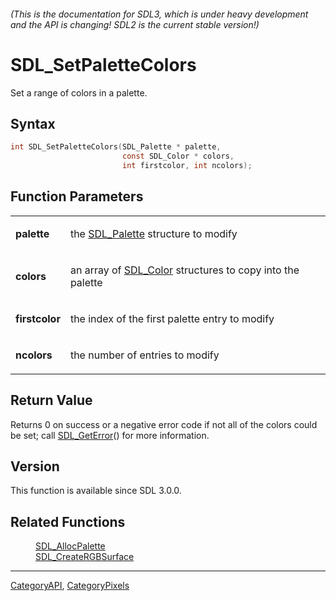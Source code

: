 ====== (This is the documentation for SDL3, which is under heavy development and the API is changing! SDL2 is the current stable version!) ======
= SDL_SetPaletteColors =

Set a range of colors in a palette.

== Syntax ==

<syntaxhighlight lang='c'>
int SDL_SetPaletteColors(SDL_Palette * palette,
                         const SDL_Color * colors,
                         int firstcolor, int ncolors);
</syntaxhighlight>

== Function Parameters ==

{|
|'''palette'''
|the [[SDL_Palette]] structure to modify
|-
|'''colors'''
|an array of [[SDL_Color]] structures to copy into the palette
|-
|'''firstcolor'''
|the index of the first palette entry to modify
|-
|'''ncolors'''
|the number of entries to modify
|}

== Return Value ==

Returns 0 on success or a negative error code if not all of the colors
could be set; call [[SDL_GetError]]() for more information.

== Version ==

This function is available since SDL 3.0.0.

== Related Functions ==

:[[SDL_AllocPalette]]
:[[SDL_CreateRGBSurface]]

----
[[CategoryAPI]], [[CategoryPixels]]



